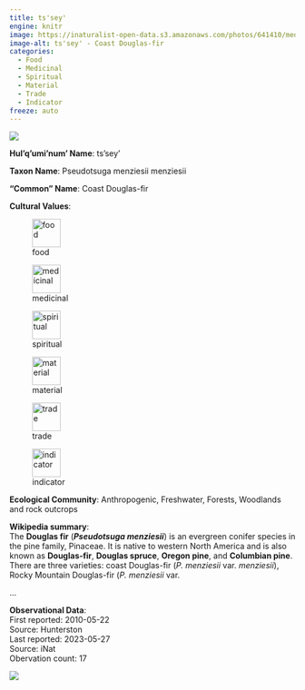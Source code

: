 ```yaml
---
title: ts'sey'
engine: knitr
image: https://inaturalist-open-data.s3.amazonaws.com/photos/641410/medium.jpg
image-alt: ts'sey' - Coast Douglas-fir
categories:
  - Food
  - Medicinal
  - Spiritual
  - Material
  - Trade
  - Indicator
freeze: auto
---
```

![](https://inaturalist-open-data.s3.amazonaws.com/photos/641410/medium.jpg){fig-alt="ts'sey' - Coast Douglas-fir"}

**Hul'q'umi'num' Name**: ts'sey'



**Taxon Name**: Pseudotsuga menziesii menziesii

**"Common" Name**: Coast Douglas-fir

**Cultural Values**:  

::: {layout-nrow=1 style="width:60%"}
![food](/files/food.svg){width=50px}

![medicinal](/files/medicinal.svg){width=50px}

![spiritual](/files/spiritual.svg){width=50px}

![material](/files/material.svg){width=50px}

![trade](/files/trade.svg){width=50px}

![indicator](/files/indicator.svg){width=50px}
:::

**Ecological Community**: Anthropogenic, Freshwater, Forests, Woodlands and rock outcrops

**Wikipedia summary**:  
The <b>Douglas fir</b> (<i><b>Pseudotsuga menziesii</b></i>) is an evergreen conifer species in the pine family, Pinaceae. It is native to western North America and is also known as <b>Douglas-fir</b>, <b>Douglas spruce</b>, <b>Oregon pine</b>, and <b>Columbian pine</b>. There are three varieties: coast Douglas-fir (<i>P. menziesii</i> var. <i>menziesii</i>), Rocky Mountain Douglas-fir (<i>P. menziesii</i> var. <i></i></p>...

**Observational Data**:   
First reported: 2010-05-22  
Source: Hunterston  
Last reported: 2023-05-27  
Source: iNat  
Obervation count: 17

![](community_dist.png)

